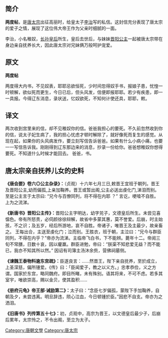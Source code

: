 {{Orphan|time=2016-12-20T14:27:49+00:00}}
{{Unreferenced|time=2019-12-16T10:42:34+00:00}}
== 简介 ==

'''两度帖'''，是[[唐太宗|唐太宗]]出征高丽时，给皇太子[[李治|李治]]写的私信。这封信充分表现了唐太宗的爱子之情，展现了这位伟大帝王作为父亲时细腻的一面。

李治，小名稚奴，[[长孙皇后|长孙皇后]]所生，皇后去世后，与妹妹[[晋阳公主|晋阳公主]]一起被唐太宗带在身边亲自抚养长大，因此唐太宗对兄妹俩万般呵护宠爱。

== 原文 ==

'''两度帖'''

两度得大内书，不见奴表，耶耶忌欲恒死，少时间忽得奴手书，报娘子患，忧惶一时顿解，欲似死而更生，今日已后，但头风发，信便即报耶耶。若少有疾患，即一一具报。今得辽东消息，录状送，忆奴欲死，不知何计使还具，耶耶，敕。

== 译文 ==

两次收到宫里来的信，却不见稚奴你的信。爸爸我担心的要死。不久前忽然收到你的信，说太子妃生病了，我的担心忧虑才顿时解除了，就好像死而复生的感觉。从现在起，如果你的头风病发作，要立刻写信告诉爸爸。如果有什么小病小痛，也要一一写信告诉我。刚刚得到辽东那边来的消息，抄录一份给你。爸爸想稚奴你想得要死。不知道什么时候才能回去。 爸爸，书。

== 唐太宗亲自抚养儿女的史料 ==

'''《唐会要》卷六◎公主杂录》：'''（贞观）十六年七月三日,敕晋王宜班于朝列。晋王及晋阳公主,幼而偏孤,上亲加鞠养。晋王或暂出阁,公主必送出虔化门,涕泪而别。至是公主言于太宗曰: “兄今与百僚同列，将不得在内耶 ？” 言讫，哽噎不自胜。上为之流涕。
 
'''《新唐书》晋阳公主传》：'''晋阳公主字明达，幼字兕子，文德皇后所生。未尝见喜愠色。帝有所怒责，必伺颜徐徐辩解，故省中多蒙其惠，莫不誉爱。后崩，时主始孩，不之识；及五岁，经后所游地，哀不自胜。帝诸子，唯晋王及主最少，故亲畜之。 王每出合，主送至虔化门；泣而别。王胜衣，班于朝，主泣曰：“兄今与群臣同列，不得在内乎？”帝亦为流涕。主临帝飞白书，下不能辨。薨年十二。帝阅三旬不常膳，日数十哀，因以癯羸。群臣进勉，帝曰：“朕渠不知悲爱无益？而不能已，我亦不知其所以然。” 因诏有司簿主汤沐余赀，营佛祠墓侧。
 
''' 《谏魏王泰物料逾东宫疏》：'''臣遂良言：......然晋王，陛下亲自抚养，至於成立，上圣深慈，偏所锺爱。《传》曰：「臣闻爱子，教之以义方。」忠孝恭俭，义之方谓。国家於东宫，略同魏府。即目所睹，未有殊别。语其将来，不可不虑。若多其室宇，唯欲崇高，赐以金贝，使其盈积......
 
'''《册府元龟》帝王部·诫励第二》：'''太子曰：“念臣七岁偏孤，蒙陛下手加鞠养，自朝及夕，未尝违离。明旦辞违，陨心泣血，今日顿锺於臣。”因悲不自支。帝亦为之洒泪。
 
'''《旧唐书》列传第五十七》：'''初，贞观中，高宗为晋王，以文德皇后最少子，后崩后累年，太宗怜之，不令出阁，至立为太子。

[[Category:唐朝文學|Category:唐朝文學]]
[[Category:唐太宗|Category:唐太宗]]